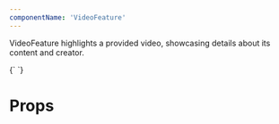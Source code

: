 ```yaml
---
componentName: 'VideoFeature'
---
```


VideoFeature highlights a provided video, showcasing details about its content and creator.

<LiveComponent>
  {`
    <VideoFeature
      heading="Display copy, tellus massa in lementum nulla donec nec"
      description="Body copy, pharetra pellentesque sed elementum risus accumsan et. Tristique tortor, morbi vivamus nibh mollis. Ultrices aliquet sit nibh consequat quam vestibulum ipsum turpis. Sed quam vitae porttitor egestas. Luctus nibh ut posuere ultrices est arcu at aliquam in. Sem aenean laoreet molestie non."
      author={{
        name: 'Firstname Lastname',
        role: 'Title, Company',
        avatar:
          'https://www.datocms-assets.com/19447/1648680074-screenshot-2022-03-31-at-00-40-47.png',
      }}
      video={{
        url: 'https://youtu.be/nJ0aI6sEDRo',
        description:
          'Description - 2 lines with character limit of 90. Tempus in egestas sagittis nulla feugiat',
      }}
    />
  `}
</LiveComponent>

# Props

<PropsTable props={componentProps} />
